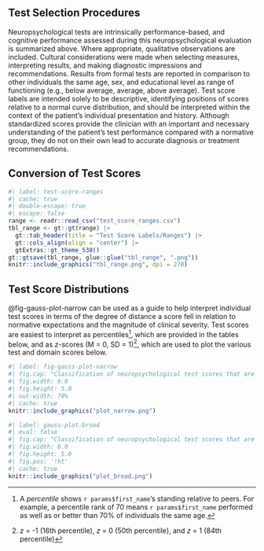 ## Test Selection Procedures

Neuropsychological tests are intrinsically performance-based, and cognitive performance assessed during this neuropsychological evaluation is summarized above.
Where appropriate, qualitative observations are included.
Cultural considerations were made when selecting measures, interpreting results, and making diagnostic impressions and recommendations.
Results from formal tests are reported in comparison to other individuals the same age, sex, and educational level as range of functioning (e.g., below average, average, above average).
Test score labels are intended solely to be descriptive, identifying positions of scores relative to a normal curve distribution, and should be interpreted within the context of the patient's individual presentation and history.
Although standardized scores provide the clinician with an important and necessary understanding of the patient's test performance compared with a normative group, they do not on their own lead to accurate diagnosis or treatment recommendations.

## Conversion of Test Scores

```r
#| label: test-score-ranges
#| cache: true
#| double-escape: true
#| escape: false
range <- readr::read_csv("test_score_ranges.csv")
tbl_range <- gt::gt(range) |>
  gt::tab_header(title = "Test Score Labels/Ranges") |>
  gt::cols_align(align = "center") |>
  gtExtras::gt_theme_538()
gt::gtsave(tbl_range, glue::glue("tbl_range", ".png"))
knitr::include_graphics("tbl_range.png", dpi = 270)
```

## Test Score Distributions

@fig-gauss-plot-narrow can be used as a guide to help interpret individual test
scores in terms of the degree of distance a score fell in relation to normative
expectations and the magnitude of clinical severity. Test scores are easiest to interpret as percentiles^[A *percentile* shows `r params$first_name`'s standing relative to peers. For example, a percentile rank of 70 means `r params$first_name` performed as well as or better than 70% of individuals the same age.], which are provided in the tables below, and as *z*-scores (M = 0, SD = 1)^[*z* = -1 (16th percentile), *z* = 0 (50th percentile), and *z* = 1 (84th percentile)], which are used to plot the various test and domain scores below.

```r
#| label: fig-gauss-plot-narrow
#| fig.cap: "Classification of neuropsychological test scores that are normally distributed in the general population [@guilmetteAmericanAcademyClinical2020]."
#| fig.width: 6.0
#| fig.height: 5.0
#| out-width: 70%
#| cache: true
knitr::include_graphics("plot_narrow.png")
```

```r
#| label: gauss-plot-broad
#| eval: false
#| fig.cap: "Classification of neuropsychological test scores that are positively skewed in the general population [@schoenbergReportingStandardsNeuropsychological2017]."
#| fig.width: 6.0
#| fig.height: 5.0
#| fig.pos: '!ht'
#| cache: true
knitr::include_graphics("plot_broad.png")
```
